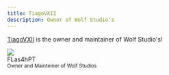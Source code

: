 ```yaml
---
title: TiagoVXII
description: Owner of Wolf Studio's
---
```


[TiagoVXII](https://github.com/TiagoVXII) is the owner and maintainer of Wolf Studio's!

<div class="avatar">
  <img
    className="avatar__photo avatar_photo--xl"
    src="https://avatars0.githubusercontent.com/u/3757713?s=460&v=4" />
  <div class="avatar_intro">
    <div class="avatar__name">FLas4hPT</div>
    <small class="avatar_subtitle">
      Owner and Mainteiner of Wolf Studios
    </small>
  </div>
</div>